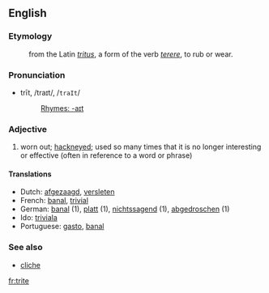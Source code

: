 ==English==
===Etymology===
:from the Latin ''[[tritus]]'', a form of the verb ''[[terere]]'', to rub or wear.

===Pronunciation===
*trīt, /traɪt/, /<tt>traIt</tt>/
*:[[Rhymes:English:-aɪt|Rhymes: -aɪt]]

===Adjective===
#worn out; [[hackneyed]]; used so many times that it is no longer interesting or effective (often in reference to a word or phrase)

====Translations====
*Dutch: [[afgezaagd]], [[versleten]]
*French: [[banal]], [[trivial]]
*German: [[banal]] (1), [[platt]] (1), [[nichtssagend]] (1), [[abgedroschen]] (1)
*Ido: [[triviala]]
*Portuguese: [[gasto]], [[banal]]

===See also===
*[[cliche]]

[[fr:trite]]